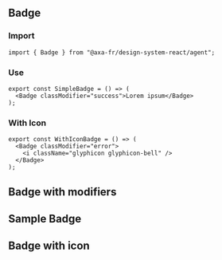 
<Meta of={BadgeStories} />

## Badge

### Import

```tsx title="test.js"
import { Badge } from "@axa-fr/design-system-react/agent";
```

### Use

```tsx title="test.js"
export const SimpleBadge = () => (
  <Badge classModifier="success">Lorem ipsum</Badge>
);
```

### With Icon

```tsx title="test.js"
export const WithIconBadge = () => (
  <Badge classModifier="error">
    <i className="glyphicon glyphicon-bell" />
  </Badge>
);
```

## Badge with modifiers

<Canvas of={BadgeStories.MultiExamples} />

## Sample Badge

<Canvas of={BadgeStories.Default} />
<Controls of={BadgeStories.Default} />

## Badge with icon

<Canvas of={BadgeStories.BadgeIconStory} />
<Controls of={BadgeStories.BadgeIconStory} />
